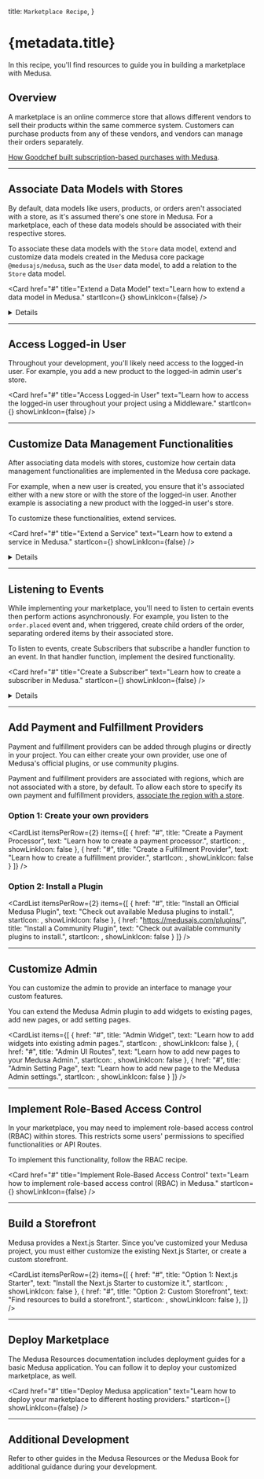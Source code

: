 
  title: `Marketplace Recipe`,
}

# {metadata.title}

In this recipe, you'll find resources to guide you in building a marketplace with Medusa.

## Overview

A marketplace is an online commerce store that allows different vendors to sell their products within the same commerce system. Customers can purchase products from any of these vendors, and vendors can manage their orders separately.

<Note title="Related use-case">

[How Goodchef built subscription-based purchases with Medusa](https://medusajs.com/blog/foraged/).

</Note>

<LearningPath pathName="marketplace" />

---

## Associate Data Models with Stores

By default, data models like users, products, or orders aren't associated with a store, as it's assumed there's one store in Medusa. For a marketplace, each of these data models should be associated with their respective stores.

To associate these data models with the `Store` data model, extend and customize data models created in the Medusa core package `@medusajs/medusa`, such as the `User` data model, to add a relation to the `Store` data model.

<Card
  href="#"
  title="Extend a Data Model"
  text="Learn how to extend a data model in Medusa."
  startIcon={<AcademicCapSolid />}
  showLinkIcon={false}
/>

<Details summaryContent="Example: Associate User with Store">

  For example, to associate the `User` data model with the `Store` data model, create the file `src/models/user.ts` with the following content:

  ```ts title="src/models/user.ts"
  import { 
    Column,
    Entity,
    Index,
    JoinColumn,
    ManyToOne,
  } from "typeorm"
  import {
    User as MedusaUser,
  } from "@medusajs/medusa"
  import { Store } from "./store"

  @Entity()
  export class User extends MedusaUser {
    @Index("UserStoreId")
    @Column({ nullable: true })
    store_id?: string

    @ManyToOne(() => Store, (store) => store.members)
    @JoinColumn({ name: "store_id", referencedColumnName: "id" })
    store?: Store
  }
  ```

  Then, you need to extend the `UserRepository` to point to your extended data model. To do that, create the file `src/repositories/user.ts` with the following content:

  ```ts title="src/repositories/user.ts"
  import { User } from "../models/user"
  import { 
    dataSource,
  } from "@medusajs/medusa/dist/loaders/database"
  import {
    UserRepository as MedusaUserRepository,
  } from "@medusajs/medusa/dist/repositories/user"

  export const UserRepository = dataSource
    .getRepository(User)
    .extend({
      ...Object.assign(
        MedusaUserRepository, 
        { target: User }
      ),
    })

  export default UserRepository
  ```

  Next, you need to create a migration that reflects the changes on the `User` data model in your database. To do that, run the following command to create a migration file:

  ```bash
  npx typeorm migration:create src/migrations/add-user-store-id
  ```

  This creates a file in the `src/migrations` directory of the format `<TIMESTAMP>_add-user-store-id.ts`. Replace the `up` and `down` methods in that file with the methods here:

  ```ts title="src/migrations/<TIMESTAMP>_add-user-store-id.ts"
  // ...

  export class AddUserStoreId1681287255173 
    implements MigrationInterface {
      // ...

      public async up(queryRunner: QueryRunner): Promise<void> {
          await queryRunner.query(
            `ALTER TABLE "user" ADD "store_id" character varying`
          )
          await queryRunner.query(
            `CREATE INDEX "UserStoreId" ON "user" ("store_id")`
          )
      }

      public async down(queryRunner: QueryRunner): Promise<void> {
          await queryRunner.query(
            `DROP INDEX "public"."UserStoreId"`
          )
          await queryRunner.query(
            `ALTER TABLE "user" DROP COLUMN "store_id"`
          )
      }

  }
  ```

  Finally, to reflect these changes and start using them, `build` your changes and run migrations with the following commands:

  ```bash npm2yarn
  npm run build
  npx medusa migrations run
  ```

  You can extend other data models in a similar manner to associate them with a store.

</Details>

---

## Access Logged-in User

Throughout your development, you'll likely need access to the logged-in user. For example, you add a new product to the logged-in admin user's store.

<Card
  href="#"
  title="Access Logged-in User"
  text="Learn how to access the logged-in user throughout your project using a Middleware."
  startIcon={<AcademicCapSolid />}
  showLinkIcon={false}
/>

---

## Customize Data Management Functionalities

After associating data models with stores, customize how certain data management functionalities are implemented in the Medusa core package.

For example, when a new user is created, you ensure that it's associated either with a new store or with the store of the logged-in user. Another example is associating a new product with the logged-in user's store.

To customize these functionalities, extend services.

<Card
  href="#"
  title="Extend a Service"
  text="Learn how to extend a service in Medusa."
  startIcon={<AcademicCapSolid />}
  showLinkIcon={false}
/>

<Details summaryContent="Example: Extend User Service">

  You can extend the user service to change how the `create` method is implemented.

  To extend the user service, create the file `src/services/user.ts` with the following content:

  ```ts title="src/services/user.ts"
  import { Lifetime } from "awilix"
  import { 
    UserService as MedusaUserService,
  } from "@medusajs/medusa"
  import { User } from "../models/user"
  import { 
    CreateUserInput as MedusaCreateUserInput,
  } from "@medusajs/medusa/dist/types/user"
  import StoreRepository from "../repositories/store"

  type CreateUserInput = {
    store_id?: string
  } & MedusaCreateUserInput

  class UserService extends MedusaUserService {
    static LIFE_TIME = Lifetime.SCOPED
    protected readonly loggedInUser_: User | null
    protected readonly storeRepository_: typeof StoreRepository

    constructor(container, options) {
      super(...arguments)
      this.storeRepository_ = container.storeRepository

      try {
        this.loggedInUser_ = container.loggedInUser
      } catch (e) {
        // avoid errors when backend first runs
      }
    }

    async create(
      user: CreateUserInput,
      password: string
    ): Promise<User> {
      if (!user.store_id) {
        const storeRepo = this.manager_.withRepository(
          this.storeRepository_
        )
        let newStore = storeRepo.create()
        newStore = await storeRepo.save(newStore)
        user.store_id = newStore.id
      }

      return await super.create(user, password)
    }
  }

  export default UserService
  ```

  In the `create` method of this extended service, you create a new store if the user being created doesn't have a store associated with it.

  You can then test out your customization by running the `build` command and starting the Medusa application:

  ```bash npm2yarn
  npm run build
  npx medusa develop
  ```

</Details>

---

## Listening to Events

While implementing your marketplace, you'll need to listen to certain events then perform actions asynchronously. For example, you listen to the `order.placed` event and, when triggered, create child orders of the order, separating ordered items by their associated store.

To listen to events, create Subscribers that subscribe a handler function to an event. In that handler function, implement the desired functionality.

<Card
  href="#"
  title="Create a Subscriber"
  text="Learn how to create a subscriber in Medusa."
  startIcon={<AcademicCapSolid />}
  showLinkIcon={false}
/>

<Details summaryContent="Example: Listen to Order Created Event">

  To listen to the `order.placed` event, create the file `src/subscribers/orderNotifier.ts` with the following content:

  ```ts title="src/subscribers/orderNotifier.ts"
  import { 
    type SubscriberConfig, 
    type SubscriberArgs,
    OrderService,
  } from "@medusajs/medusa"

  export default async function handleOrderPlaced({ 
    data, eventName, container, pluginOptions, 
  }: SubscriberArgs<Record<string, string>>) {
    // TODO perform functionality
  }

  export const config: SubscriberConfig = {
    event: OrderService.Events.PLACED,
    context: {
      subscriberId: "order-placed-handler",
    },
  }
  ```

  This subscribes the `handleOrder` method to be executed whenever the `order.placed` event is emitted.

  You can then test out your subscriber by running the `build` command and starting the Medusa application:

  ```bash npm2yarn
  npm run build
  npx medusa develop
  ```

</Details>

---

## Add Payment and Fulfillment Providers

Payment and fulfillment providers can be added through plugins or directly in your project. You can either create your own provider, use one of Medusa's official plugins, or use community plugins.

<Note>

Payment and fulfillment providers are associated with regions, which are not associated with a store, by default. To allow each store to specify its own payment and fulfillment providers, [associate the region with a store](#associate-data-models-with-stores).

</Note>

### Option 1: Create your own providers

<CardList itemsPerRow={2} items={[
  {
    href: "#",
    title: "Create a Payment Processor",
    text: "Learn how to create a payment processor.",
    startIcon: <AcademicCapSolid />,
    showLinkIcon: false
  },
  {
    href: "#",
    title: "Create a Fulfillment Provider",
    text: "Learn how to create a fulfillment provider.",
    startIcon: <AcademicCapSolid />,
    showLinkIcon: false
  }
]} />

### Option 2: Install a Plugin

<CardList itemsPerRow={2} items={[
  {
    href: "#",
    title: "Install an Official Medusa Plugin",
    text: "Check out available Medusa plugins to install.",
    startIcon: <AcademicCapSolid />,
    showLinkIcon: false
  },
  {
    href: "https://medusajs.com/plugins/",
    title: "Install a Community Plugin",
    text: "Check out available community plugins to install.",
    startIcon: <AcademicCapSolid />,
    showLinkIcon: false
  }
]} />

---

## Customize Admin

You can customize the admin to provide an interface to manage your custom features.

You can extend the Medusa Admin plugin to add widgets to existing pages, add new pages, or add setting pages.

<CardList items={[
  {
    href: "#",
    title: "Admin Widget",
    text: "Learn how to add widgets into existing admin pages.",
    startIcon: <AcademicCapSolid />,
    showLinkIcon: false
  },
  {
    href: "#",
    title: "Admin UI Routes",
    text: "Learn how to add new pages to your Medusa Admin.",
    startIcon: <AcademicCapSolid />,
    showLinkIcon: false
  },
  {
    href: "#",
    title: "Admin Setting Page",
    text: "Learn how to add new page to the Medusa Admin settings.",
    startIcon: <AcademicCapSolid />,
    showLinkIcon: false
  }
]} />

---

## Implement Role-Based Access Control

In your marketplace, you may need to implement role-based access control (RBAC) within stores. This restricts some users' permissions to specified functionalities or API Routes.

To implement this functionality, follow the RBAC recipe.

<Card
  href="#"
  title="Implement Role-Based Access Control"
  text="Learn how to implement role-based access control (RBAC) in Medusa."
  startIcon={<AcademicCapSolid />}
  showLinkIcon={false}
/>

---

## Build a Storefront

Medusa provides a Next.js Starter. Since you've customized your Medusa project, you must either customize the existing Next.js Starter, or create a custom storefront.

<CardList itemsPerRow={2} items={[
  {
    href: "#",
    title: "Option 1: Next.js Starter",
    text: "Install the Next.js Starter to customize it.",
    startIcon: <AcademicCapSolid />,
    showLinkIcon: false
  },
  {
    href: "#",
    title: "Option 2: Custom Storefront",
    text: "Find resources to build a storefront.",
    startIcon: <AcademicCapSolid />,
    showLinkIcon: false
  },
]} />

---

## Deploy Marketplace

The Medusa Resources documentation includes deployment guides for a basic Medusa application. You can follow it to deploy your customized marketplace, as well.

<Card
  href="#"
  title="Deploy Medusa application"
  text="Learn how to deploy your marketplace to different hosting providers."
  startIcon={<AcademicCapSolid />}
  showLinkIcon={false}
/>

---

## Additional Development

Refer to other guides in the Medusa Resources or the Medusa Book for additional guidance during your development.
